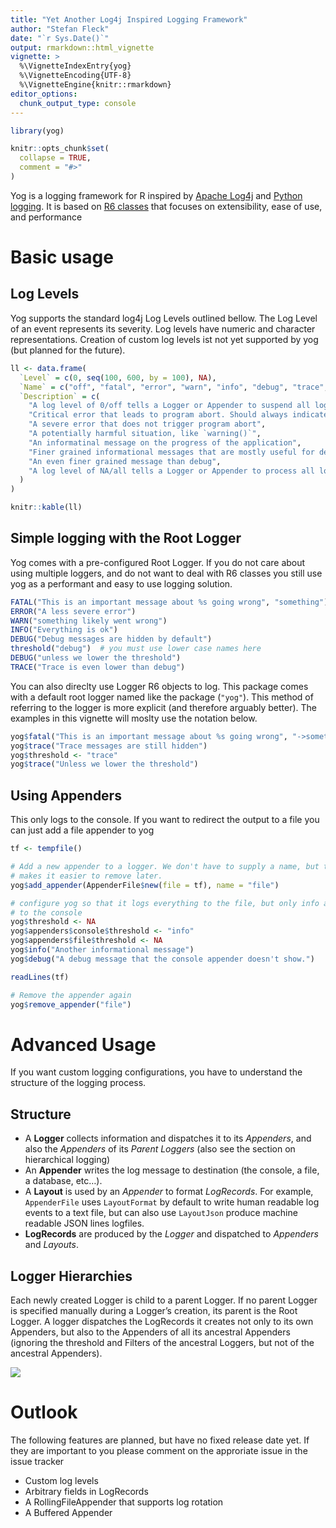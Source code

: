 ```yaml
---
title: "Yet Another Log4j Inspired Logging Framework"
author: "Stefan Fleck"
date: "`r Sys.Date()`"
output: rmarkdown::html_vignette
vignette: >
  %\VignetteIndexEntry{yog}
  %\VignetteEncoding{UTF-8}
  %\VignetteEngine{knitr::rmarkdown}
editor_options: 
  chunk_output_type: console
---
```


```r
library(yog)

knitr::opts_chunk$set(
  collapse = TRUE,
  comment = "#>"
)
```

Yog is a logging framework for R inspired by 
[Apache Log4j](https://logging.apache.org/log4j/2.x/) and
[Python logging](https://docs.python.org/3/library/logging.html).
It is based on [R6 classes](https://github.com/r-lib/R6) that 
focuses on extensibility, ease of use, and performance

# Basic usage


## Log Levels

Yog supports the standard log4j Log Levels outlined bellow. The Log Level of
an event represents its severity. Log levels have numeric and character 
representations. Creation of custom log levels ist not yet supported by yog 
(but planned for the future).

```r
ll <- data.frame(
  `Level` = c(0, seq(100, 600, by = 100), NA),
  `Name` = c("off", "fatal", "error", "warn", "info", "debug", "trace", "all"),
  `Description` = c(
    "A log level of 0/off tells a Logger or Appender to suspend all logging",
    "Critical error that leads to program abort. Should always indicate a `stop()` or similar",
    "A severe error that does not trigger program abort",
    "A potentially harmful situation, like `warning()`",
    "An informatinal message on the progress of the application",
    "Finer grained informational messages that are mostly useful for debugging",
    "An even finer grained message than debug",
    "A log level of NA/all tells a Logger or Appender to process all log events"
  )
) 

knitr::kable(ll)
```



## Simple logging with the Root Logger


Yog comes with a pre-configured Root Logger. If you do not care about 
using multiple loggers, and do not want to deal with R6 classes you still use 
yog as a performant and easy to use logging solution.


```r
FATAL("This is an important message about %s going wrong", "something")
ERROR("A less severe error")
WARN("something likely went wrong")
INFO("Everything is ok")
DEBUG("Debug messages are hidden by default")
threshold("debug")  # you must use lower case names here
DEBUG("unless we lower the threshold")
TRACE("Trace is even lower than debug")

```

You can also direclty use Logger R6 objects to log. This package comes with a
default root logger named like the package (`"yog"`). This method of referring
to the logger is more explicit (and therefore arguably better). The examples
in this vignette will moslty use the notation below.

```r
yog$fatal("This is an important message about %s going wrong", "->something<-")
yog$trace("Trace messages are still hidden")
yog$threshold <- "trace"
yog$trace("Unless we lower the threshold")
```

## Using Appenders

This only logs to the console. If you want to redirect the output to a file
you can just add a file appender to yog

```r
tf <- tempfile()

# Add a new appender to a logger. We don't have to supply a name, but that
# makes it easier to remove later.
yog$add_appender(AppenderFile$new(file = tf), name = "file")

# configure yog so that it logs everything to the file, but only info and above
# to the console
yog$threshold <- NA
yog$appenders$console$threshold <- "info"
yog$appenders$file$threshold <- NA
yog$info("Another informational message")
yog$debug("A debug message that the console appender doesn't show.")

readLines(tf)

# Remove the appender again
yog$remove_appender("file")
```




# Advanced Usage

If you want custom logging configurations, you have to understand the structure
of the logging process.

## Structure

* A **Logger** collects information and dispatches it to its *Appenders*, and
  also the *Appenders* of its *Parent Loggers* (also see the section on 
  hierarchical logging)
* An **Appender** writes the log message to destination (the console, a file, 
  a database, etc...).
* A **Layout** is used by an *Appender* to format *LogRecords*. For example,
  `AppenderFile` uses `LayoutFormat` by default to write human readable log
  events to a text file, but can also use `LayoutJson` produce machine 
  readable JSON lines logfiles.
* **LogRecords** are produced by the *Logger* and dispatched to *Appenders* and
  *Layouts*. 




## Logger Hierarchies

Each newly created Logger is child to a parent Logger. If no parent Logger
is specified manually during a Logger's creation, its parent is the Root 
Logger. A logger dispatches the LogRecords it creates not only to its own
Appenders, but also to the Appenders of all its ancestral Appenders (ignoring
the threshold and Filters of the ancestral Loggers, but not of the ancestral 
Appenders).


![](log_flow.svg)



# Outlook

The following features are planned, but have no fixed release date yet. If they
are important to you please comment on the approriate issue in the issue tracker

* Custom log levels
* Arbitrary fields in LogRecords
* A RollingFileAppender that supports log rotation
* A Buffered Appender
